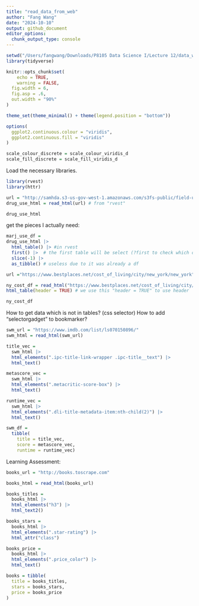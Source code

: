 ```yaml
---
title: "read_data_from_web"
author: "Fang Wang"
date: "2024-10-10"
output: github_document
editor_options: 
  chunk_output_type: console
---
```


```r
setwd("/Users/fangwang/Downloads/P8105 Data Science I/Lecture 12/data_wrangling_ii")
library(tidyverse)

knitr::opts_chunk$set(
	echo = TRUE,
	warning = FALSE,
  fig.width = 6,
  fig.asp = .6,
  out.width = "90%"
)

theme_set(theme_minimal() + theme(legend.position = "bottom"))

options(
  ggplot2.continuous.colour = "viridis",
  ggplot2.continuous.fill = "viridis"
)

scale_colour_discrete = scale_colour_viridis_d
scale_fill_discrete = scale_fill_viridis_d
```

Load the necessary libraries. 

```r
library(rvest)
library(httr)
```

```r
url = "http://samhda.s3-us-gov-west-1.amazonaws.com/s3fs-public/field-uploads/2k15StateFiles/NSDUHsaeShortTermCHG2015.htm"
drug_use_html = read_html(url) # from "rvest"

drug_use_html
```

get the pieces I actually need:
```r
marj_use_df =
drug_use_html |>
  html_table() |> #in rvest 
  first() |>  # the first table will be select (?first to check which one we want to use)
  slice(-1) |> 
  as_tibble() # useless due to it was already a df
```

```r
url ="https://www.bestplaces.net/cost_of_living/city/new_york/new_york"

ny_cost_df = read_html("https://www.bestplaces.net/cost_of_living/city/new_york/new_york") |> 
html_table(header = TRUE) # we use this "header = TRUE" to use header

ny_cost_df
```

How to get data which is not in tables? (css selector)
How to add "selectorgadget" to bookmarker?
```r
swm_url = "https://www.imdb.com/list/ls070150896/"
swm_html = read_html(swm_url)

title_vec = 
  swm_html |>
  html_elements(".ipc-title-link-wrapper .ipc-title__text") |>
  html_text()

metascore_vec = 
  swm_html |>
  html_elements(".metacritic-score-box") |>
  html_text()

runtime_vec = 
  swm_html |>
  html_elements(".dli-title-metadata-item:nth-child(2)") |>
  html_text()

swm_df = 
  tibble(
    title = title_vec,
    score = metascore_vec,
    runtime = runtime_vec) 
```

Learning Assessment:
```r
books_url = "http://books.toscrape.com"

books_html = read_html(books_url)

books_titles = 
  books_html |>
  html_elements("h3") |>
  html_text2()

books_stars = 
  books_html |>
  html_elements(".star-rating") |>
  html_attr("class")

books_price = 
  books_html |>
  html_elements(".price_color") |>
  html_text()

books = tibble(
  title = books_titles,
  stars = books_stars,
  price = books_price
)

```

